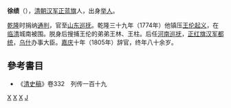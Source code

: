 
{{主條目消歧義|關於唐代的同名人物，請見[[李世勣|徐绩 (唐朝)]]。}}


'''徐绩'''（{{bd|？||1811年|catIdx=X}}），[[清朝|清朝]][[汉军|汉军]][[正蓝旗|正蓝旗]]人，出身[[举人|举人]]。

[[乾隆|乾隆]]时捐纳[[通判|通判]]，官至[[山东巡抚|山东巡抚]]。乾隆三十九年（1774年）他镇压[[王伦_(清)|王伦起义]]，在[[临清|临清]]城南被围。脱身后搜捕王伦的弟弟王林、王柱。后任[[河南巡抚|河南巡抚]]，[[正红旗|正红旗]][[汉军|汉军]][[都统|都统]]，[[乌什|乌什]]办事大臣。[[嘉庆|嘉庆]]十年（1805年）辞官，终年八十余岁。

==參考書目==
* 《[[清史稿|清史稿]]》卷332　列传一百十九
[[Category:清朝河南巡抚|X]]
[[Category:清朝山东巡抚|X]]
[[Category:正藍旗漢軍人|X]]
[[Category:徐姓|J]]